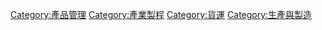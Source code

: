 {{Commonscat|Packaging}}

[[Category:產品管理|Category:產品管理]]
[[Category:產業製程|Category:產業製程]]
[[Category:貨運|Category:貨運]]
[[Category:生產與製造|Category:生產與製造]]